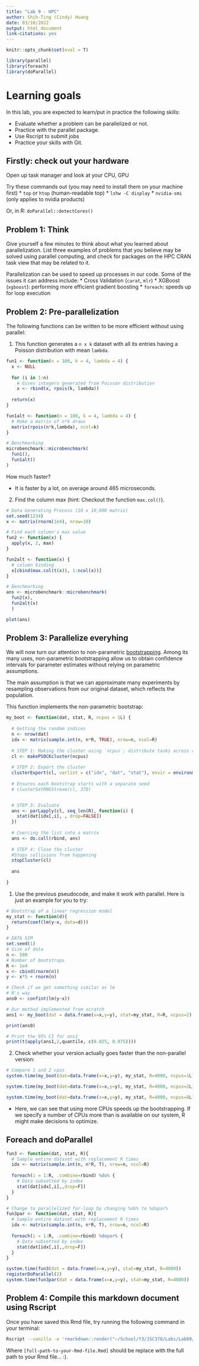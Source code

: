 ```yaml
---
title: "Lab 9 - HPC"
author: Shih-Ting (Cindy) Huang
date: 03/10/2022
output: html_document
link-citations: yes
---
```


```r
knitr::opts_chunk$set(eval = T)
```

```r
library(parallel)
library(foreach)
library(doParallel)
```

# Learning goals

In this lab, you are expected to learn/put in practice the following skills:

- Evaluate whether a problem can be parallelized or not.
- Practice with the parallel package.
- Use Rscript to submit jobs
- Practice your skills with Git.

## Firstly: check out your hardware

Open up task manager and look at your CPU, GPU

Try these commands out (you may need to install them on your machine first)
* `top` or `htop` (human-readable top)
* `lshw -C display`
* `nvidia-smi` (only applies to nvidia products)

Or, in R: `doParallel::detectCores()`

## Problem 1: Think

Give yourself a few minutes to think about what you learned about parallelization. List three
examples of problems that you believe may be solved using parallel computing,
and check for packages on the HPC CRAN task view that may be related to it.

Parallelization can be used to speed up processes in our code. Some of the issues it can address include:
* Cross Validation (`carat`, `mlr`)
* XGBoost (`xgboost`): performing more efficient gradient boosting
* `foreach`: speeds up for loop execution

## Problem 2: Pre-parallelization

The following functions can be written to be more efficient without using
parallel:

1. This function generates a `n x k` dataset with all its entries having a Poisson distribution with mean `lambda`.



```r
fun1 <- function(n = 100, k = 4, lambda = 4) {
  x <- NULL
  
  for (i in 1:n)
    # Gives integers generated from Poisson distribution
    x <- rbind(x, rpois(k, lambda))
  
  return(x)
}

fun1alt <- function(n = 100, k = 4, lambda = 4) {
  # Make a matrix of n*k draws
  matrix(rpois(n*k,lambda), ncol=k)
}

# Benchmarking
microbenchmark::microbenchmark(
  fun1(),
  fun1alt()
)
```

How much faster?

* It is faster by a lot, on average around 465 microseconds.

2.  Find the column max (hint: Checkout the function `max.col()`).

```r
# Data Generating Process (10 x 10,000 matrix)
set.seed(1234)
x <- matrix(rnorm(1e4), nrow=10)

# Find each column's max value
fun2 <- function(x) {
  apply(x, 2, max)
}

fun2alt <- function(x) {
  # column binding
  x[cbind(max.col(t(x)), 1:ncol(x))]
}

# Benchmarking
ans <- microbenchmark::microbenchmark(
  fun2(x),
  fun2alt(x)
  )

plot(ans)
```

## Problem 3: Parallelize everyhing

We will now turn our attention to non-parametric 
[bootstrapping](https://en.wikipedia.org/wiki/Bootstrapping_(statistics)).
Among its many uses, non-parametric bootstrapping allow us to obtain confidence
intervals for parameter estimates without relying on parametric assumptions.

The main assumption is that we can approximate many experiments by resampling
observations from our original dataset, which reflects the population. 

This function implements the non-parametric bootstrap:

```r
my_boot <- function(dat, stat, R, ncpus = 1L) {
  
  # Getting the random indices
  n <- nrow(dat)
  idx <- matrix(sample.int(n, n*R, TRUE), nrow=n, ncol=R)
 
  # STEP 1: Making the cluster using `ncpus`; distribute tasks across course
  cl <- makePSOCKcluster(ncpus)
  
  # STEP 2: Export the cluster
  clusterExport(cl, varlist = c("idx", "dat", "stat"), envir = environment())
  
  # Ensures each bootstrap starts with a separate seed
  # clusterSetRNGStream(cl, 370)


  # STEP 3: Evaluate
  ans <- parLapply(cl, seq_len(R), function(i) {
    stat(dat[idx[,i], , drop=FALSE])
  })
  
  # Coercing the list into a matrix
  ans <- do.call(rbind, ans)
  
  # STEP 4: Close the cluster
  #Stops collisions from happening
  stopCluster(cl)
  
  ans
  
}
```

1. Use the previous pseudocode, and make it work with parallel. Here is just an example
for you to try:

```r
# Bootstrap of a linear regression model
my_stat <- function(d){
  return(coef(lm(y~x, data=d)))
}

# DATA SIM
set.seed(1)
# Size of data
n <- 500 
# Number of bootstraps
R <- 1e4
x <- cbind(rnorm(n)) 
y <- x*5 + rnorm(n)

# Check if we get something similar as lm
# R's way
ans0 <- confint(lm(y~x))

# Our method implemented from scratch
ans1 <- my_boot(dat = data.frame(x=x,y=y), stat=my_stat, R=R, ncpus=2)

print(ans0)

# Print the 95% CI for ans1
print(t(apply(ans1,2,quantile, c(0.025, 0.975))))
```

2. Check whether your version actually goes faster than the non-parallel version:


```r
# Compare 1 and 2 cpus
system.time(my_boot(dat=data.frame(x=x,y=y), my_stat, R=4000, ncpus=1L))

system.time(my_boot(dat=data.frame(x=x,y=y), my_stat, R=4000, ncpus=2L))

system.time(my_boot(dat=data.frame(x=x,y=y), my_stat, R=4000, ncpus=8L))
```
* Here, we can see that using more CPUs speeds up the bootstrapping. If we specify a number of CPUs more than is available on our system, R might make decisions to optimize. 

## Foreach and doParallel

```r
fun3 <- function(dat, stat, R){
  # Sample entire dataset with replacement R times
  idx <- matrix(sample.int(n, n*R, T), nrow=n, ncol=R)
  
  foreach(i = 1:R, .combine=rbind) %do% {
    # Data subsetted by index
    stat(dat[idx[,i],,drop=F])
  }
}

# Change to parallelized for-loop by changing %do% to %dopar%
fun3par <- function(dat, stat, R){
  # Sample entire dataset with replacement R times
  idx <- matrix(sample.int(n, n*R, T), nrow=n, ncol=R)
  
  foreach(i = 1:R, .combine=rbind) %dopar% {
    # Data subsetted by index
    stat(dat[idx[,i],,drop=F])
  }
}

system.time(fun3(dat = data.frame(x=x,y=y), stat=my_stat, R=4000))
registerDoParallel(2)
system.time(fun3par(dat = data.frame(x=x,y=y), stat=my_stat, R=4000))
```


## Problem 4: Compile this markdown document using Rscript

Once you have saved this Rmd file, try running the following command
in your terminal:

```bash
Rscript --vanilla -e 'rmarkdown::render("~/School/Y3/JSC370/Labs/Lab09/lab09-hpc.Rmd")' 
```

Where `[full-path-to-your-Rmd-file.Rmd]` should be replace with the full path to
your Rmd file... :).


